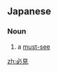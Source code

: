 ==Japanese==
{{ja-kanjitab|ひつ|けん|k1=ひっ|yomi=on}}

===Noun===
{{ja-noun|ひっけん}}

# a [[must-see]]

[[zh:必見]]